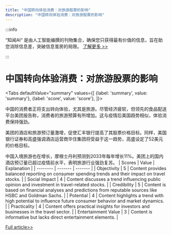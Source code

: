 ```yaml
---
title: "中国转向体验消费：对旅游股票的影响"
description: "中国转向体验消费：对旅游股票的影响"
---
```



:::info

“知闻AI“ 是由人工智能编撰的刊物集合，确保您只获得最有价值的信息，旨在助您消除信息差，突破信息茧房的局限。  [了解更多 >>](/zh-Hans/docs/guides)

:::

# 中国转向体验消费：对旅游股票的影响


<Tabs
	defaultValue="summary"
	values={[
	{label: 'summary', value: 'summary'},
	{label: 'score', value: 'score'},
]}>
<TabItem value="summary">


中国的消费者正将支出转向体验，尤其是旅游。尽管经济疲软，但领先的食品配送平台美团报告称，消费者的旅游预算有所增加。这与疫情后美国趋势相似，体验消费保持强劲。

美团的酒店和旅游预订量激增，促使汇丰银行提高了其股票价格目标。同样，美国银行证券和高盛强调酒店运营商华住集团将受益于这一趋势，高盛设定了52美元的价格目标。

中国入境旅游也在增长，摩根士丹利预测到2033年每年增长11%。美团上的国内酒店预订量已超过疫情前水平，表明旅游行业强劲复苏。
</TabItem>
<TabItem value="score">
	| Scores     | Value   | Explanation |
	| -------- | ------- | ------- |
	| Objectivity  | 5    | Content provides balanced reporting on consumer spending trends and their impact on travel stocks.    |
	| Social Impact | 4     | Content discusses a trend influencing public opinion and investment in travel-related stocks.    |
	| Credibility    | 5    | Content is based on financial analyses and predictions from reputable sources like HSBC and Goldman Sachs.    |
	| Potential    | 4    | Content highlights a trend with high potential to influence future consumer behavior and market dynamics.    |
	| Practicality    | 4    | Content offers practical insights for investors and businesses in the travel sector.    |
	| Entertainment Value    | 3    | Content is informative but lacks direct entertainment elements.    |
</TabItem>
</Tabs>

[Full article>>](https://www.cnbc.com/2024/06/09/chinas-consumers-are-spending-on-experiences-travel-stocks-to-watch.html)
